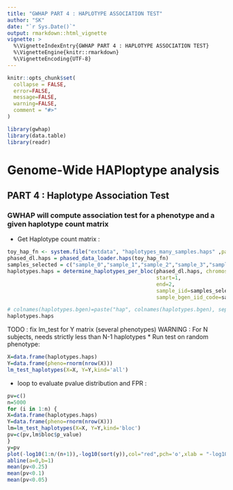 ```yaml
---
title: "GWHAP PART 4 : HAPLOTYPE ASSOCIATION TEST"
author: "SK"
date: "`r Sys.Date()`"
output: rmarkdown::html_vignette
vignette: >
  %\VignetteIndexEntry{GWHAP PART 4 : HAPLOTYPE ASSOCIATION TEST}
  %\VignetteEngine{knitr::rmarkdown}
  %\VignetteEncoding{UTF-8}
---
```


```r
knitr::opts_chunk$set(
  collapse = FALSE,
  error=FALSE,
  message=FALSE,
  warning=FALSE,
  comment = "#>"
)
```
```r
library(gwhap)
library(data.table)
library(readr)
```
# Genome-Wide HAPloptype analysis  
## PART 4 : Haplotype Association Test
### GWHAP will compute association test for a phenotype and a given haplotype count matrix

* Get Haplotype count matrix :

```r
toy_hap_fn <- system.file("extdata", "haplotypes_many_samples.haps" ,package="gwhap", mustWork=TRUE)
phased_dl.haps = phased_data_loader.haps(toy_hap_fn)
samples_selected = c("sample_0","sample_1","sample_2","sample_3","sample_4","sample_5","sample_6","sample_7")
haplotypes.haps = determine_haplotypes_per_bloc(phased_dl.haps, chromosome="1", 
                                                start=1, 
                                                end=2,
                                                sample_iid=samples_selected,
                                                sample_bgen_iid_code=samples_selected)

# colnames(haplotypes.bgen)=paste("hap", colnames(haplotypes.bgen), sep="_")
haplotypes.haps
```
TODO : fix lm_test for Y matrix (several phenotypes)
WARNING : For N subjects, needs strictly less  than N-1 haplotypes
* Run test on random phenotype:
```r

X=data.frame(haplotypes.haps)
Y=data.frame(pheno=rnorm(nrow(X)))
lm_test_haplotypes(X=X, Y=Y,kind='all')
```
* loop to evaluate pvalue distribution and FPR :
```r
pv=c()
n=5000
for (i in 1:n) {
X=data.frame(haplotypes.haps)
Y=data.frame(pheno=rnorm(nrow(X)))
lm=lm_test_haplotypes(X=X, Y=Y,kind='bloc')
pv=c(pv,lm$bloc$p_value)
}
y=pv
plot(-log10(1:n/(n+1)),-log10(sort(y)),col="red",pch='o',xlab = "-log10 expected",ylab = "-log10 observed")
abline(a=0,b=1)
mean(pv<0.25)
mean(pv<0.1)
mean(pv<0.05)

```